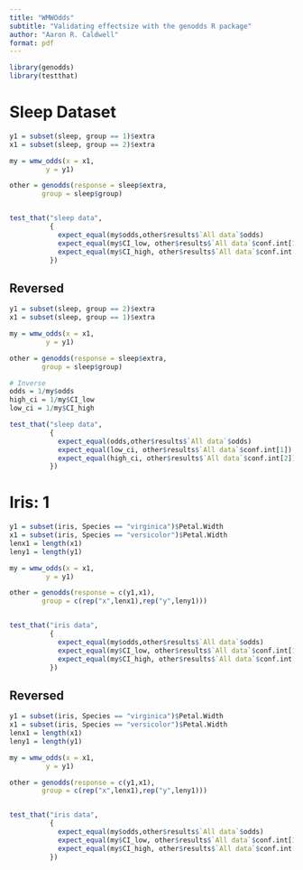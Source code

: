 ```yaml
---
title: "WMWOdds"
subtitle: "Validating effectsize with the genodds R package"
author: "Aaron R. Caldwell"
format: pdf
---
```


```r
library(genodds)
library(testthat)
```


# Sleep Dataset

```r
y1 = subset(sleep, group == 1)$extra
x1 = subset(sleep, group == 2)$extra

my = wmw_odds(x = x1,
         y = y1)

other = genodds(response = sleep$extra,
        group = sleep$group)


test_that("sleep data",
          {
            expect_equal(my$odds,other$results$`All data`$odds)
            expect_equal(my$CI_low, other$results$`All data`$conf.int[1])
            expect_equal(my$CI_high, other$results$`All data`$conf.int[2])
          })
```

## Reversed

```r
y1 = subset(sleep, group == 2)$extra
x1 = subset(sleep, group == 1)$extra

my = wmw_odds(x = x1,
         y = y1)

other = genodds(response = sleep$extra,
        group = sleep$group)

# Inverse
odds = 1/my$odds
high_ci = 1/my$CI_low
low_ci = 1/my$CI_high

test_that("sleep data",
          {
            expect_equal(odds,other$results$`All data`$odds)
            expect_equal(low_ci, other$results$`All data`$conf.int[1])
            expect_equal(high_ci, other$results$`All data`$conf.int[2])
          })
```


# Iris: 1

```r
y1 = subset(iris, Species == "virginica")$Petal.Width
x1 = subset(iris, Species == "versicolor")$Petal.Width
lenx1 = length(x1)
leny1 = length(y1)

my = wmw_odds(x = x1,
         y = y1)

other = genodds(response = c(y1,x1),
        group = c(rep("x",lenx1),rep("y",leny1)))


test_that("iris data",
          {
            expect_equal(my$odds,other$results$`All data`$odds)
            expect_equal(my$CI_low, other$results$`All data`$conf.int[1])
            expect_equal(my$CI_high, other$results$`All data`$conf.int[2])
          })
```

## Reversed

```r
y1 = subset(iris, Species == "virginica")$Petal.Width
x1 = subset(iris, Species == "versicolor")$Petal.Width
lenx1 = length(x1)
leny1 = length(y1)

my = wmw_odds(x = x1,
         y = y1)

other = genodds(response = c(y1,x1),
        group = c(rep("x",lenx1),rep("y",leny1)))


test_that("iris data",
          {
            expect_equal(my$odds,other$results$`All data`$odds)
            expect_equal(my$CI_low, other$results$`All data`$conf.int[1])
            expect_equal(my$CI_high, other$results$`All data`$conf.int[2])
          })
```


